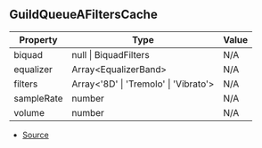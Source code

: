## GuildQueueAFiltersCache

| Property | Type | Value |
| ----------- | ----------- | ----------- |
| biquad | null \| BiquadFilters | N/A |
| equalizer | Array\<EqualizerBand> | N/A |
| filters | Array\<'8D' \| 'Tremolo' \| 'Vibrato'> | N/A |
| sampleRate | number | N/A |
| volume | number | N/A |


- [Source](https://github.com/Androz2091/discord-player/blob/62d0fce/packages/discord-player/src/manager/GuildQueueAudioFilters.ts#L187)